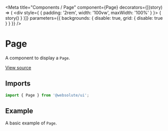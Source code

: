 
<Meta
  title="Components / Page"
  component={Page}
  decorators={[(story) => (
    <div style={ { padding: '2rem', width: '100vw', maxWidth: '100%' } }>
      { story() }
    </div>
  )]}
  parameters={{ backgrounds: { disable: true, grid: { disable: true } } }}
/>

# Page

A component to display a `Page`.

[View source](https://github.com/actarian/turbo-mono/tree/main/packages/ui/src/components/page)

## Imports

```js
import { Page } from '@websolute/ui';
```

## Example

A basic example of `Page`.

<Canvas>
  <Story name="Page">
    <Page></Page>
  </Story>
</Canvas>
